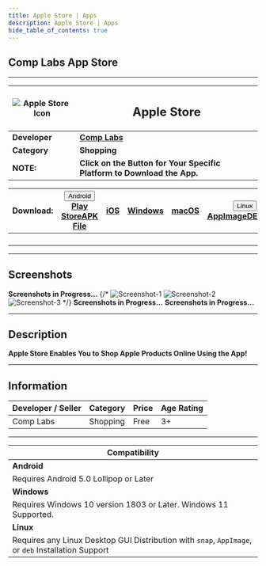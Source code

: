 ```yaml
---
title: Apple Store | Apps
description: Apple Store | Apps
hide_table_of_contents: true
---
```



## Comp Labs App Store

---

| ![Apple Store Icon](/img/apps/applestore.webp) | <h2>Apple Store</h2>                                                    |
| ---------------------------------------------- | ----------------------------------------------------------------------- |
| **Developer**                                  | [**Comp Labs**](https://complabs.in/apps)                               |
| **Category**                                   | **Shopping**                                                            |
| **NOTE:**                                      | **Click on the Button for Your Specific Platform to Download the App.** |

| **Download:** | <div class="dropdown "><button class=" button button--primary"><FontAwesomeIcon icon={faAndroid} /> Android <FontAwesomeIcon icon={faCaretDown} /></button><div class=" dropdown-content"><a class="" href="#">Play Store</a><a class="" href="#">APK File</a></div></div> | <a href="#" target="_blank" rel="noopener noreferrer" class="button button--primary "><FontAwesomeIcon icon={faAppStoreIos} /> iOS</a> | <a href="#" target="_blank" rel="noopener noreferrer" class="button button--primary"><FontAwesomeIcon icon={faWindows} /> Windows</a> | <a href="#" target="_blank" rel="noopener noreferrer" class="button button--primary"><FontAwesomeIcon icon={faApple} /> macOS</a> | <div class="dropdown"><button class="button button--primary"><FontAwesomeIcon icon={faLinux} /> Linux <FontAwesomeIcon icon={faCaretDown} /></button><div class="dropdown-content"><a href="#">AppImage</a><a href="#">DEB</a><a href="#">Snap</a></div></div> |
| :-----------: | :------------------------------------------------------------------------------------------------------------------------------------------------------------------------------------------------------------------------------------------------------------------------: | :--------------------------------------------------------------------------------------------------------------------------------------: | :-----------------------------------------------------------------------------------------------------------------------------------: | :-------------------------------------------------------------------------------------------------------------------------------: | :------------------------------------------------------------------------------------------------------------------------------------------------------------------------------------------------------------------------------------------------------------: |
|               |                                                                                                                                                                                                                                                                            |                                                                                                                                          |                                                                                                                                       |                                                                                                                                   |                                                                                                                                                                                                                                                                |
|               |                                                                                                                                                                                                                                                                            |                                                                                                                                          |                                                                                                                                       |                                                                                                                                   |                                                                                                                                                                                                                                                                |
|               |                                                                                                                                                                                                                                                                            |                                                                                                                                          |                                                                                                                                       |                                                                                                                                   |                                                                                                                                                                                                                                                                |
|               |                                                                                                                                                                                                                                                                            |                                                                                                                                          |                                                                                                                                       |                                                                                                                                   |                                                                                                                                                                                                                                                                |

---

## Screenshots

<Tabs className="unique-tabs">
  <TabItem value="Android">
    <b>Screenshots in Progress...</b>
    {/* <img src="/img/apps/comp-labs-meet/win-snap-1.jpg" alt="Screenshot-1"></img>
    <img src="/img/apps/comp-labs-meet/win-snap-2.jpg" alt="Screenshot-2"></img>
    <img src="/img/apps/comp-labs-meet/win-snap-3.jpg" alt="Screenshot-3"></img> */}
  </TabItem>
  <TabItem value="Windows">
    <b>Screenshots in Progress...</b>
  </TabItem>
  <TabItem value="Linux">
    <b>Screenshots in Progress...</b>
  </TabItem>
</Tabs>

---

## Description

**Apple Store Enables You to Shop Apple Products Online Using the App!**

---

## Information

| Developer / Seller | Category | Price | Age Rating |
| ------------------ | -------- | ----- | ---------- |
| Comp Labs          | Shopping | Free  | 3+         |

---

| **Compatibility**                                                                                  |
| -------------------------------------------------------------------------------------------------- |
| **Android**                                                                                        |
| Requires Android 5.0 Lollipop or Later                                                             |
| **Windows**                                                                                        |
| Requires Windows 10 version 1803 or Later. Windows 11 Supported.                                   |
| **Linux**                                                                                          |
| Requires any Linux Desktop GUI Distribution with `snap`, `AppImage`, or `deb` Installation Support |
